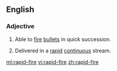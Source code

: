 ==English==
===Adjective===
{{en-adj}}
#{{context|of a gun|lang=en}} Able to [[fire]] [[bullet]]s in quick succession.
#{{context|of a series of questions|lang=en}} Delivered in a [[rapid]] [[continuous]] stream.

[[ml:rapid-fire]]
[[vi:rapid-fire]]
[[zh:rapid-fire]]